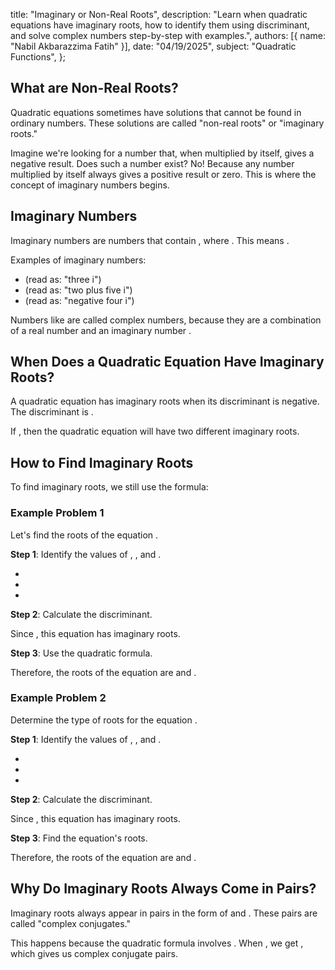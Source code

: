   title: "Imaginary or Non-Real Roots",
  description: "Learn when quadratic equations have imaginary roots, how to identify them using discriminant, and solve complex numbers step-by-step with examples.",
  authors: [{ name: "Nabil Akbarazzima Fatih" }],
  date: "04/19/2025",
  subject: "Quadratic Functions",
};

## What are Non-Real Roots?

Quadratic equations <InlineMath math="ax^2 + bx + c = 0" /> sometimes have solutions that cannot be found in ordinary numbers. These solutions are called "non-real roots" or "imaginary roots."

Imagine we're looking for a number that, when multiplied by itself, gives a negative result. Does such a number exist? No! Because any number multiplied by itself always gives a positive result or zero. This is where the concept of imaginary numbers begins.

## Imaginary Numbers

Imaginary numbers are numbers that contain <InlineMath math="i" />, where <InlineMath math="i = \sqrt{-1}" />. This means <InlineMath math="i^2 = -1" />.

Examples of imaginary numbers:

- <InlineMath math="3i" /> (read as: "three i")
- <InlineMath math="2 + 5i" /> (read as: "two plus five i")
- <InlineMath math="-4i" /> (read as: "negative four i")

Numbers like <InlineMath math="2 + 5i" /> are called complex numbers, because they are a combination of a real number <InlineMath math="2" /> and an imaginary number <InlineMath math="5i" />.

## When Does a Quadratic Equation Have Imaginary Roots?

A quadratic equation has imaginary roots when its discriminant is negative. The discriminant is <InlineMath math="D = b^2 - 4ac" />.

If <InlineMath math="D < 0" />, then the quadratic equation will have two different imaginary roots.

## How to Find Imaginary Roots

To find imaginary roots, we still use the formula:

<div className="flex flex-col gap-4">
  <BlockMath math="x = \frac{-b \pm \sqrt{b^2 - 4ac}}{2a}" />

  <BlockMath math="x = \frac{-b \pm \sqrt{-(4ac - b^2)}}{2a}" />
  <BlockMath math="x = \frac{-b \pm i\sqrt{4ac - b^2}}{2a}" />
</div>

### Example Problem 1

Let's find the roots of the equation <InlineMath math="x^2 + 4x + 5 = 0" />.

**Step 1**: Identify the values of <InlineMath math="a" />, <InlineMath math="b" />, and <InlineMath math="c" />.

- <InlineMath math="a = 1" />
- <InlineMath math="b = 4" />
- <InlineMath math="c = 5" />

**Step 2**: Calculate the discriminant.

<BlockMath math="D = b^2 - 4ac = 4^2 - 4 \cdot 1 \cdot 5 = 16 - 20 = -4" />

Since <InlineMath math="D = -4 < 0" />, this equation has imaginary roots.

**Step 3**: Use the quadratic formula.

<div className="flex flex-col gap-4">
  <BlockMath math="x = \frac{-b \pm \sqrt{D}}{2a} = \frac{-4 \pm \sqrt{-4}}{2 \cdot 1}" />
  <BlockMath math="x = \frac{-4 \pm 2i}{2} = -2 \pm i" />
</div>

Therefore, the roots of the equation <InlineMath math="x^2 + 4x + 5 = 0" /> are <InlineMath math="x_1 = -2 + i" /> and <InlineMath math="x_2 = -2 - i" />.

### Example Problem 2

Determine the type of roots for the equation <InlineMath math="2x^2 + x + 3 = 0" />.

**Step 1**: Identify the values of <InlineMath math="a" />, <InlineMath math="b" />, and <InlineMath math="c" />.

- <InlineMath math="a = 2" />
- <InlineMath math="b = 1" />
- <InlineMath math="c = 3" />

**Step 2**: Calculate the discriminant.

<BlockMath math="D = b^2 - 4ac = 1^2 - 4 \cdot 2 \cdot 3 = 1 - 24 = -23" />

Since <InlineMath math="D = -23 < 0" />, this equation has imaginary roots.

**Step 3**: Find the equation's roots.

<div className="flex flex-col gap-4">
  <BlockMath math="x = \frac{-b \pm \sqrt{D}}{2a} = \frac{-1 \pm \sqrt{-23}}{2 \cdot 2}" />
  <BlockMath math="x = \frac{-1 \pm i\sqrt{23}}{4}" />
</div>

Therefore, the roots of the equation are <InlineMath math="x_1 = \frac{-1 + i\sqrt{23}}{4}" /> and <InlineMath math="x_2 = \frac{-1 - i\sqrt{23}}{4}" />.

## Why Do Imaginary Roots Always Come in Pairs?

Imaginary roots always appear in pairs in the form of <InlineMath math="a + bi" /> and <InlineMath math="a - bi" />. These pairs are called "complex conjugates."

This happens because the quadratic formula involves <InlineMath math="\pm\sqrt{D}" />. When <InlineMath math="D < 0" />, we get <InlineMath math="\pm i\sqrt{|D|}" />, which gives us complex conjugate pairs.
